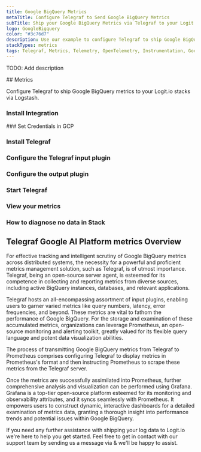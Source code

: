 ```yaml
---
title: Google BigQuery Metrics
metaTitle: Configure Telegraf to Send Google BigQuery Metrics
subTitle: Ship your Google BigQuery Metrics via Telegraf to your Logit.io Stack
logo: GoogleBigquery
color: "#3c76d7"
description: Use our example to configure Telegraf to ship Google BigQuery metrics to Logit.io. Configure Telegraf to send Google BigQuery metrics to Logstash or Elastic.
stackTypes: metrics
tags: Telegraf, Metrics, Telemetry, OpenTelemetry, Instrumentation, Google BigQuery, Data Warehouse, SQL, Big, Query
---
```


TODO: Add description

<Steps>
  ## Metrics

  Configure Telegraf to ship Google BigQuery metrics to your Logit.io stacks via Logstash.
  
  ### Install Integration
  <InstallIntegration/>
  ### Set Credentials in GCP

  <SetGCPCredentials intro="Google BigQuery Data Transfer Service, a specialized offering within Google Cloud, provides automated data movement from SaaS applications to Google BigQuery. 
  Promoting secure and seamless data transfer, it plays a pivotal role in today's data-centric, cloud-based ecosystems."/>

  ### Install Telegraf

  <InstallTelegraf />

  ### Configure the Telegraf input plugin

  <TelegrafStackDriverInput metric_type="bigquery.googleapis.com"/>

  ### Configure the output plugin

  <TelegrafOutputPlugin />

  ### Start Telegraf

  <StartTelegraf />

  ### View your metrics
  <LaunchStack stackType="metrics" source="Google_BigQuery_Metrics_via_Telegraf" utmMedium="metrics" utmCampaign="telegraf-GoogleBigQuery-metrics" />

  ### How to diagnose no data in Stack

  <DiagnoseNoData />
</Steps>

## Telegraf Google AI Platform metrics Overview

For effective tracking and intelligent scrutiny of Google BigQuery metrics across distributed systems, 
the necessity for a powerful and proficient metrics management solution, such as Telegraf, is of utmost importance. 
Telegraf, being an open-source server agent, is esteemed for its competence in collecting and reporting metrics 
from diverse sources, including active BigQuery instances, databases, and relevant applications.

Telegraf hosts an all-encompassing assortment of input plugins, enabling users to garner varied metrics like 
query numbers, latency, error frequencies, and beyond. These metrics are vital to fathom the performance of 
Google BigQuery. For the storage and examination of these accumulated metrics, organizations can leverage 
Prometheus, an open-source monitoring and alerting toolkit, greatly valued for its flexible query language 
and potent data visualization abilities.

The process of transmitting Google BigQuery metrics from Telegraf to Prometheus comprises configuring Telegraf 
to display metrics in Prometheus's format and then instructing Prometheus to scrape these metrics from the Telegraf server.

Once the metrics are successfully assimilated into Prometheus, further comprehensive analysis and visualization 
can be performed using Grafana. Grafana is a top-tier open-source platform esteemed for its monitoring and 
observability attributes, and it syncs seamlessly with Prometheus. It empowers users to construct dynamic, 
interactive dashboards for a detailed examination of metrics data, granting a thorough insight into performance 
trends and potential issues within Google BigQuery.

If you need any further assistance with shipping your log data to Logit.io we're here to help you get started. 
Feel free to get in contact with our support team by sending us a message via <IntercomButton text="live chat" /> & we'll be happy to assist.